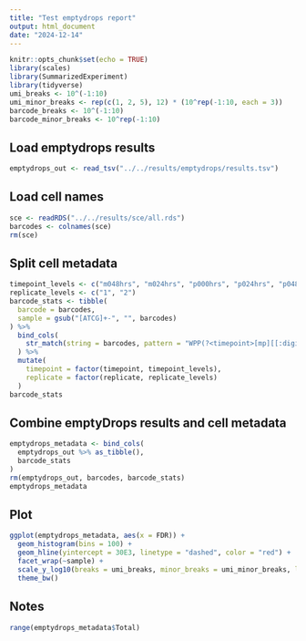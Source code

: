 ```yaml
---
title: "Test emptydrops report"
output: html_document
date: "2024-12-14"
---
```


```r
knitr::opts_chunk$set(echo = TRUE)
library(scales)
library(SummarizedExperiment)
library(tidyverse)
umi_breaks <- 10^(-1:10)
umi_minor_breaks <- rep(c(1, 2, 5), 12) * (10^rep(-1:10, each = 3))
barcode_breaks <- 10^(-1:10)
barcode_minor_breaks <- 10^rep(-1:10)
```

## Load emptydrops results

```r
emptydrops_out <- read_tsv("../../results/emptydrops/results.tsv")
```

## Load cell names

```r
sce <- readRDS("../../results/sce/all.rds")
barcodes <- colnames(sce)
rm(sce)
```

## Split cell metadata


```r
timepoint_levels <- c("m048hrs", "m024hrs", "p000hrs", "p024hrs", "p048hrs", "p072hrs", "p096hrs", "p120hrs")
replicate_levels <- c("1", "2")
barcode_stats <- tibble(
  barcode = barcodes,
  sample = gsub("[ATCG]+-", "", barcodes)
) %>% 
  bind_cols(
    str_match(string = barcodes, pattern = "WPP(?<timepoint>[mp][[:digit:]]{3}hrs)_rep(?<replicate>[[:digit:]]{1})")[, -1]
  ) %>% 
  mutate(
    timepoint = factor(timepoint, timepoint_levels),
    replicate = factor(replicate, replicate_levels)
  )
barcode_stats
```

## Combine emptyDrops results and cell metadata

```r
emptydrops_metadata <- bind_cols(
  emptydrops_out %>% as_tibble(),
  barcode_stats
)
rm(emptydrops_out, barcodes, barcode_stats)
emptydrops_metadata
```

## Plot

```r
ggplot(emptydrops_metadata, aes(x = FDR)) +
  geom_histogram(bins = 100) +
  geom_hline(yintercept = 30E3, linetype = "dashed", color = "red") +
  facet_wrap(~sample) +
  scale_y_log10(breaks = umi_breaks, minor_breaks = umi_minor_breaks, labels = label_number(scale_cut = cut_short_scale())) +
  theme_bw()
```

## Notes

```r
range(emptydrops_metadata$Total)
```

